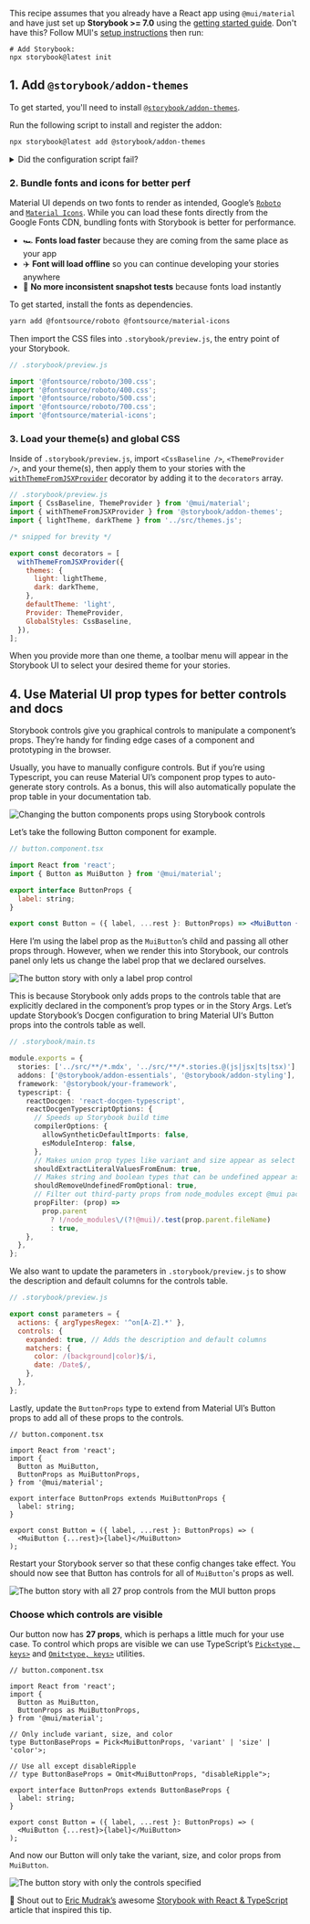 <Callout variant="neutral" icon="ℹ️" title="Prerequisites">

This recipe assumes that you already have a React app using `@mui/material` and have just set up **Storybook >= 7.0** using the [getting started guide](/docs/react/get-started/install). Don't have this? Follow MUI's [setup instructions](https://mui.com/material-ui/getting-started/installation/) then run:

```shell
# Add Storybook:
npx storybook@latest init
```

</Callout>

## 1. Add `@storybook/addon-themes`

To get started, you'll need to install [`@storybook/addon-themes`](https://storybook.js.org/addons/@storybook/addon-themes).

Run the following script to install and register the addon:

```bash
npx storybook@latest add @storybook/addon-themes
```

<details>
  <summary>Did the configuration script fail?</summary>
  <p>
    Under the hood, this runs <code>npx @storybook/auto-config themes</code>,
    which should read your project and try to configure your Storybook with the
    correct decorator. If running that command directly does not solve your
    problem, please file a bug on the{' '}
    <a
      href="https://github.com/storybookjs/auto-config/issues/new?assignees=&labels=bug&projects=&template=bug_report.md&title=%5BBug%5D"
      target="_blank"
    >
      @storybook/auto-config
    </a>{' '}
    repository so that we can further improve it. To manually add this addon,
    install it, and then add it to the addons array in your{' '}
    <code>.storybook/main.ts</code>.
  </p>
</details>

### 2. Bundle fonts and icons for better perf

Material UI depends on two fonts to render as intended, Google’s [`Roboto`](https://fonts.google.com/specimen/Roboto) and [`Material Icons`](https://fonts.google.com/icons?query=Christian+Robertson&icon.style=Outlined&icon.set=Material+Icons). While you can load these fonts directly from the Google Fonts CDN, bundling fonts with Storybook is better for performance.

- 🏎️ **Fonts load faster** because they are coming from the same place as your app
- ✈️ **Font will load offline** so you can continue developing your stories anywhere
- 📸 **No more inconsistent snapshot tests** because fonts load instantly

To get started, install the fonts as dependencies.

```bash
yarn add @fontsource/roboto @fontsource/material-icons
```

Then import the CSS files into `.storybook/preview.js`, the entry point of your Storybook.

```javascript
// .storybook/preview.js

import '@fontsource/roboto/300.css';
import '@fontsource/roboto/400.css';
import '@fontsource/roboto/500.css';
import '@fontsource/roboto/700.css';
import '@fontsource/material-icons';
```

### 3. Load your theme(s) and global CSS

Inside of `.storybook/preview.js`, import `<CssBaseline />`, `<ThemeProvider />`, and your theme(s), then apply them to your stories with the [`withThemeFromJSXProvider`](https://github.com/storybookjs/storybook/blob/next/code/addons/themes/docs/api.md#withthemefromjsxprovider) decorator by adding it to the `decorators` array.

```js
// .storybook/preview.js
import { CssBaseline, ThemeProvider } from '@mui/material';
import { withThemeFromJSXProvider } from '@storybook/addon-themes';
import { lightTheme, darkTheme } from '../src/themes.js';

/* snipped for brevity */

export const decorators = [
  withThemeFromJSXProvider({
    themes: {
      light: lightTheme,
      dark: darkTheme,
    },
    defaultTheme: 'light',
    Provider: ThemeProvider,
    GlobalStyles: CssBaseline,
  }),
];
```

<Callout variant="neutral" icon="ℹ️">

When you provide more than one theme, a toolbar menu will appear in the Storybook UI to select your desired theme for your stories.

</Callout>

## 4. Use Material UI prop types for better controls and docs

Storybook controls give you graphical controls to manipulate a component’s props. They’re handy for finding edge cases of a component and prototyping in the browser.

Usually, you have to manually configure controls. But if you’re using Typescript, you can reuse Material UI’s component prop types to auto-generate story controls. As a bonus, this will also automatically populate the prop table in your documentation tab.

![Changing the button components props using Storybook controls](/recipes-assets/mui-1.gif)

Let’s take the following Button component for example.

```jsx
// button.component.tsx

import React from 'react';
import { Button as MuiButton } from '@mui/material';

export interface ButtonProps {
  label: string;
}

export const Button = ({ label, ...rest }: ButtonProps) => <MuiButton {...rest}>{label}</MuiButton>;
```

Here I’m using the label prop as the `MuiButton`’s child and passing all other props through. However, when we render this into Storybook, our controls panel only lets us change the label prop that we declared ourselves.

![The button story with only a label prop control](/recipes-assets/mui-2.gif)

This is because Storybook only adds props to the controls table that are explicitly declared in the component’s prop types or in the Story Args. Let’s update Storybook’s Docgen configuration to bring Material UI‘s Button props into the controls table as well.

```ts
// .storybook/main.ts

module.exports = {
  stories: ['../src/**/*.mdx', '../src/**/*.stories.@(js|jsx|ts|tsx)'],
  addons: ['@storybook/addon-essentials', '@storybook/addon-styling'],
  framework: '@storybook/your-framework',
  typescript: {
    reactDocgen: 'react-docgen-typescript',
    reactDocgenTypescriptOptions: {
      // Speeds up Storybook build time
      compilerOptions: {
        allowSyntheticDefaultImports: false,
        esModuleInterop: false,
      },
      // Makes union prop types like variant and size appear as select controls
      shouldExtractLiteralValuesFromEnum: true,
      // Makes string and boolean types that can be undefined appear as inputs and switches
      shouldRemoveUndefinedFromOptional: true,
      // Filter out third-party props from node_modules except @mui packages
      propFilter: (prop) =>
        prop.parent
          ? !/node_modules\/(?!@mui)/.test(prop.parent.fileName)
          : true,
    },
  },
};
```

We also want to update the parameters in `.storybook/preview.js` to show the description and default columns for the controls table.

```js
// .storybook/preview.js

export const parameters = {
  actions: { argTypesRegex: '^on[A-Z].*' },
  controls: {
    expanded: true, // Adds the description and default columns
    matchers: {
      color: /(background|color)$/i,
      date: /Date$/,
    },
  },
};
```

Lastly, update the `ButtonProps` type to extend from Material UI’s Button props to add all of these props to the controls.

```tsx
// button.component.tsx

import React from 'react';
import {
  Button as MuiButton,
  ButtonProps as MuiButtonProps,
} from '@mui/material';

export interface ButtonProps extends MuiButtonProps {
  label: string;
}

export const Button = ({ label, ...rest }: ButtonProps) => (
  <MuiButton {...rest}>{label}</MuiButton>
);
```

Restart your Storybook server so that these config changes take effect. You should now see that Button has controls for all of `MuiButton`'s props as well.

![The button story with all 27 prop controls from the MUI button props](/recipes-assets/mui-2.gif)

### Choose which controls are visible

Our button now has **27 props**, which is perhaps a little much for your use case. To control which props are visible we can use TypeScript’s [`Pick<type, keys>`](https://www.typescriptlang.org/docs/handbook/utility-types.html#picktype-keys) and [`Omit<type, keys>`](https://www.typescriptlang.org/docs/handbook/utility-types.html#omittype-keys) utilities.

```tsx
// button.component.tsx

import React from 'react';
import {
  Button as MuiButton,
  ButtonProps as MuiButtonProps,
} from '@mui/material';

// Only include variant, size, and color
type ButtonBaseProps = Pick<MuiButtonProps, 'variant' | 'size' | 'color'>;

// Use all except disableRipple
// type ButtonBaseProps = Omit<MuiButtonProps, "disableRipple">;

export interface ButtonProps extends ButtonBaseProps {
  label: string;
}

export const Button = ({ label, ...rest }: ButtonProps) => (
  <MuiButton {...rest}>{label}</MuiButton>
);
```

And now our Button will only take the variant, size, and color props from `MuiButton`.

![The button story with only the controls specified](/recipes-assets/mui-4.png)

📣 Shout out to [Eric Mudrak’s](https://twitter.com/ejmudrak) awesome [Storybook with React & TypeScript](https://www.erikmudrak.com/post/storybook-with-react-typescript) article that inspired this tip.

